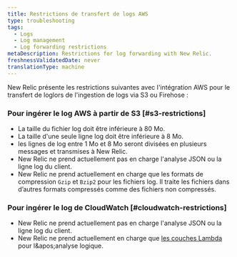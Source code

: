 ```yaml
---
title: Restrictions de transfert de logs AWS
type: troubleshooting
tags:
  - Logs
  - Log management
  - Log forwarding restrictions
metaDescription: Restrictions for log forwarding with New Relic.
freshnessValidatedDate: never
translationType: machine
---
```


New Relic présente les restrictions suivantes avec l'intégration AWS pour le transfert de loglors de l'ingestion de logs via S3 ou Firehose :

### Pour ingérer le log AWS à partir de S3 [#s3-restrictions]

* La taille du fichier log doit être inférieure à 80 Mo.
* La taille d'une seule ligne log doit être inférieure à 8 Mo.
* les lignes de log entre 1 Mo et 8 Mo seront divisées en plusieurs messages et transmises à New Relic.
* New Relic ne prend actuellement pas en charge l'analyse JSON ou la ligne log du client.
* New Relic ne prend actuellement en charge que les formats de compression `Gzip` et `Bzip2` pour les fichiers log. Il traite les fichiers dans d’autres formats compressés comme des fichiers non compressés.

### Pour ingérer le log de CloudWatch [#cloudwatch-restrictions]

* New Relic ne prend actuellement pas en charge l'analyse JSON ou la ligne log du client.
* New Relic ne prend actuellement en charge que [les couches Lambda](https://github.com/newrelic/newrelic-lambda-layers) pour l&amp;apos;analyse logique.